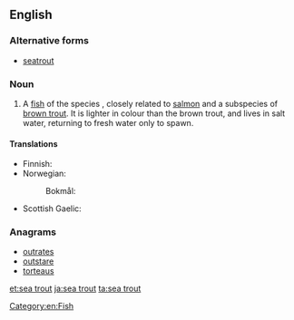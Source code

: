 ==English==

===Alternative forms===
* [[seatrout]]

===Noun===
{{en-noun|head=[[sea]] [[trout]]|s|sea trout}}

# A [[fish]] of the species {{taxlink|Salmo trutta morpha trutta|morph|noshow=1}}, closely related to [[salmon]] and a subspecies of [[brown trout]].  It is lighter in colour than the brown trout, and lives in salt water, returning to fresh water only to spawn.

====Translations====
{{trans-top|''Salmo trutta'' morpha ''trutta''}}
* Finnish: {{t+|fi|meritaimen}}
* Norwegian: {{t|no|sjøaure}}
*: Bokmål: {{t|no|sjøørret}}
{{trans-mid}}
* Scottish Gaelic: {{t|gd|gealag|f}}
{{trans-bottom}}

===Anagrams===
* [[outrates#English|outrates]]
* [[outstare#English|outstare]]
* [[torteaus#English|torteaus]]

[[Category:en:Fish]]

[[et:sea trout]]
[[ja:sea trout]]
[[ta:sea trout]]